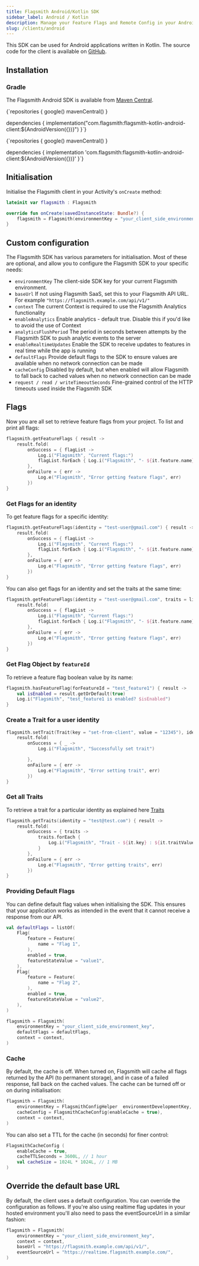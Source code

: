 ```yaml
---
title: Flagsmith Android/Kotlin SDK
sidebar_label: Android / Kotlin
description: Manage your Feature Flags and Remote Config in your Android applications.
slug: /clients/android
---
```



This SDK can be used for Android applications written in Kotlin. The source code for the client is available on
[GitHub](https://github.com/Flagsmith/flagsmith-kotlin-android-client/).

## Installation

### Gradle

The Flagsmith Android SDK is available from [Maven Central](https://mvnrepository.com/artifact/com.flagsmith/flagsmith-kotlin-android-client).

<Tabs>
<TabItem value="kotlin" label="Kotlin">

<CodeBlock title="app/build.gradle.kts">
{`repositories {
    google()
    mavenCentral()
}

dependencies {
    implementation("com.flagsmith:flagsmith-kotlin-android-client:${AndroidVersion({})}")
}`}
</CodeBlock>

</TabItem>

<TabItem value="groovy" label="Groovy">

<CodeBlock title="app/build.gradle">
{`repositories {
    google()
    mavenCentral()
}

dependencies {
    implementation 'com.flagsmith:flagsmith-kotlin-android-client:${AndroidVersion({})}'
}`}
</CodeBlock>

</TabItem>
</Tabs>

## Initialisation

Initialise the Flagsmith client in your Activity's `onCreate` method:

```kotlin
lateinit var flagsmith : Flagsmith

override fun onCreate(savedInstanceState: Bundle?) {
    flagsmith = Flagsmith(environmentKey = "your_client_side_environment_key", context = context)
}
```

## Custom configuration

The Flagsmith SDK has various parameters for initialisation. Most of these are optional, and allow you to configure the
Flagsmith SDK to your specific needs:

- `environmentKey` The client-side SDK key for your current Flagsmith environment.
- `baseUrl` If not using Flagsmith SaaS, set this to your Flagsmith API URL. For example `"https://flagsmith.example.com/api/v1/"`
- `context` The current Context is required to use the Flagsmith Analytics functionality
- `enableAnalytics` Enable analytics - default true. Disable this if you'd like to avoid the use of Context
- `analyticsFlushPeriod` The period in seconds between attempts by the Flagsmith SDK to push analytic events to the
  server
- `enableRealtimeUpdates` Enable the SDK to receive updates to features in real time while the app is running
- `defaultFlags` Provide default flags to the SDK to ensure values are available when no network connection can be made
- `cacheConfig` Disabled by default, but when enabled will allow Flagsmith to fall back to cached values when no network
  connection can be made
- `request / read / writeTimeoutSeconds` Fine-grained control of the HTTP timeouts used inside the Flagsmith SDK

## Flags

Now you are all set to retrieve feature flags from your project. To list and print all flags:

```kotlin
flagsmith.getFeatureFlags { result ->
    result.fold(
        onSuccess = { flagList ->
            Log.i("Flagsmith", "Current flags:")
            flagList.forEach { Log.i("Flagsmith", "- ${it.feature.name} - enabled: ${it.enabled} value: ${it.featureStateValue ?: "not set"}") }
        },
        onFailure = { err ->
            Log.e("Flagsmith", "Error getting feature flags", err)
        })
}
```

### Get Flags for an identity

To get feature flags for a specific identity:

```kotlin
flagsmith.getFeatureFlags(identity = "test-user@gmail.com") { result ->
    result.fold(
        onSuccess = { flagList ->
            Log.i("Flagsmith", "Current flags:")
            flagList.forEach { Log.i("Flagsmith", "- ${it.feature.name} - enabled: ${it.enabled} value: ${it.featureStateValue ?: "not set"}") }
        },
        onFailure = { err ->
            Log.e("Flagsmith", "Error getting feature flags", err)
        })
}
```

You can also get flags for an identity and set the traits at the same time:

```kotlin
flagsmith.getFeatureFlags(identity = "test-user@gmail.com", traits = listOf(Trait(key = "set-from-client", value = "12345"))) { result ->
    result.fold(
        onSuccess = { flagList ->
            Log.i("Flagsmith", "Current flags:")
            flagList.forEach { Log.i("Flagsmith", "- ${it.feature.name} - enabled: ${it.enabled} value: ${it.featureStateValue ?: "not set"}") }
        },
        onFailure = { err ->
            Log.e("Flagsmith", "Error getting feature flags", err)
        })
}
```

### Get Flag Object by `featureId`

To retrieve a feature flag boolean value by its name:

```kotlin
flagsmith.hasFeatureFlag(forFeatureId = "test_feature1") { result ->
    val isEnabled = result.getOrDefault(true)
    Log.i("Flagsmith", "test_feature1 is enabled? $isEnabled")
}
```

### Create a Trait for a user identity

```kotlin
flagsmith.setTrait(Trait(key = "set-from-client", value = "12345"), identity = "test@test.com") { result ->
    result.fold(
        onSuccess = { _ ->
            Log.i("Flagsmith", "Successfully set trait")

        },
        onFailure = { err ->
            Log.e("Flagsmith", "Error setting trait", err)
        })
}
```

### Get all Traits

To retrieve a trait for a particular identity as explained here
[Traits](../../basic-features/managing-identities.md#identity-traits)

```kotlin
flagsmith.getTraits(identity = "test@test.com") { result ->
    result.fold(
        onSuccess = { traits ->
            traits.forEach {
                Log.i("Flagsmith", "Trait - ${it.key} : ${it.traitValue}")
            }
        },
        onFailure = { err ->
            Log.e("Flagsmith", "Error getting traits", err)
        })
}
```

### Providing Default Flags

You can define default flag values when initialising the SDK. This ensures that your application works as intended in
the event that it cannot receive a response from our API.

```kotlin
val defaultFlags = listOf(
    Flag(
        feature = Feature(
            name = "Flag 1",
        ),
        enabled = true,
        featureStateValue = "value1",
    ),
    Flag(
        feature = Feature(
            name = "Flag 2",
        ),
        enabled = true,
        featureStateValue = "value2",
    ),
)

flagsmith = Flagsmith(
    environmentKey = "your_client_side_environment_key",
    defaultFlags = defaultFlags,
    context = context,
)
```

### Cache

By default, the cache is off. When turned on, Flagsmith will cache all flags returned by the API (to permanent storage),
and in case of a failed response, fall back on the cached values. The cache can be turned off or on during
initialisation:

```kotlin
flagsmith = Flagsmith(
    environmentKey = FlagsmithConfigHelper  environmentDevelopmentKey,
    cacheConfig = FlagsmithCacheConfig(enableCache = true),
    context = context,
)
```

You can also set a TTL for the cache (in seconds) for finer control:

```kotlin
FlagsmithCacheConfig (
    enableCache = true,
    cacheTTLSeconds = 3600L, // 1 hour
    val cacheSize = 1024L * 1024L, // 1 MB
)
```

## Override the default base URL

By default, the client uses a default configuration. You can override the configuration as follows. If you're also using
realtime flag updates in your hosted environment you'll also need to pass the eventSourceUrl in a similar fashion:

```kotlin
flagsmith = Flagsmith(
    environmentKey = "your_client_side_environment_key",
    context = context,
    baseUrl = "https://flagsmith.example.com/api/v1/",
    eventSourceUrl = "https://realtime.flagsmith.example.com/",
)
```
